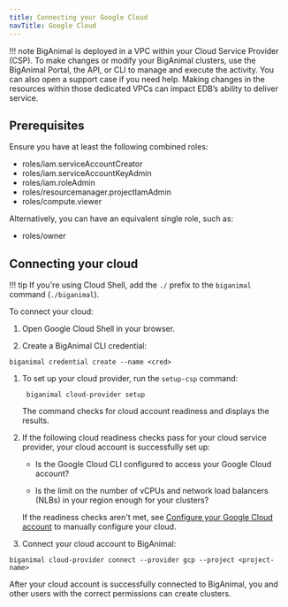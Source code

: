 ```yaml
---
title: Connecting your Google Cloud
navTitle: Google Cloud
---
```


!!! note
    BigAnimal is deployed in a VPC within your Cloud Service Provider (CSP). To make changes or modify your BigAnimal clusters, use the BigAnimal Portal, the API, or CLI to manage and execute the activity. You can also open a support case if you need help. Making changes in the resources within those dedicated VPCs can impact EDB’s ability to deliver service.


## Prerequisites

Ensure you have at least the following combined roles:
- roles/iam.serviceAccountCreator
- roles/iam.serviceAccountKeyAdmin
- roles/iam.roleAdmin
- roles/resourcemanager.projectIamAdmin
- roles/compute.viewer

Alternatively, you can have an equivalent single role, such as:
- roles/owner

## Connecting your cloud

!!! tip
    If you're using Cloud Shell, add the `./` prefix to the `biganimal` command (`./biganimal`).
    
To connect your cloud:

1. Open Google Cloud Shell in your browser.

1.  Create a BigAnimal CLI credential:

   ```shell
   biganimal credential create --name <cred> 
   ```

1. To set up your cloud provider, run the `setup-csp` command:

   ```shell
    biganimal cloud-provider setup  
   ```
   The command checks for cloud account readiness and displays the results. 

1. If the following cloud readiness checks pass for your cloud service provider, your cloud account is successfully set up: 

   - Is the Google Cloud CLI configured to access your Google Cloud account?

   - Is the limit on the number of vCPUs and network load balancers (NLBs) in your region enough for your clusters?

   If the readiness checks aren't met, see [Configure your Google Cloud account](/biganimal/release/getting_started/preparing_cloud_account/preparing_gcp/#configure-your-google-cloud-account) to manually configure your cloud.
    
1.  Connect your cloud account to BigAnimal:

   ```shell
   biganimal cloud-provider connect --provider gcp --project <project-name>
   ```
 After your cloud account is successfully connected to BigAnimal, you and other users with the correct permissions can create clusters.